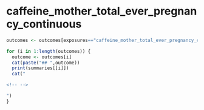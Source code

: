 
# caffeine_mother_total_ever_pregnancy_continuous
```r
outcomes <- outcomes[exposures=="caffeine_mother_total_ever_pregnancy_continuous"]

for (i in 1:length(outcomes)) {
  outcome <- outcomes[i]
  cat(paste("## ",outcome))
  print(summaries[[i]])
  cat("

<!-- -->

")
}

```

